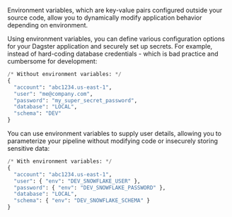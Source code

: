 Environment variables, which are key-value pairs configured outside your source code, allow you to dynamically modify application behavior depending on environment.

Using environment variables, you can define various configuration options for your Dagster application and securely set up secrets. For example, instead of hard-coding database credentials - which is bad practice and cumbersome for development:

```python
/* Without environment variables: */
{
  "account": "abc1234.us-east-1",
  "user": "me@company.com",
  "password": "my_super_secret_password",
  "database": "LOCAL",
  "schema": "DEV"
}
```

You can use environment variables to supply user details, allowing you to parameterize your pipeline without modifying code or insecurely storing sensitive data:

```python
/* With environment variables: */
{
  "account": "abc1234.us-east-1",
  "user": { "env": "DEV_SNOWFLAKE_USER" },
  "password": { "env": "DEV_SNOWFLAKE_PASSWORD" },
  "database": "LOCAL",
  "schema": { "env": "DEV_SNOWFLAKE_SCHEMA" }
}
```
